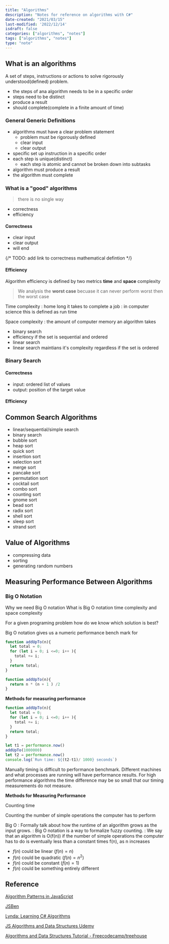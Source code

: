```yaml
---
title: "Algorithms"
description: "Notes for reference on algorithms with C#"
date-created: "2021/03/15"
last-modified: '2022/12/14'
isdraft: false
categories: ["algorithms", "notes"]
tags: ["algorithms", "notes"]
type: "note"
---
```


## What is an algorithms

A set of steps, instructions or actions to solve rigorously understood(defined) problem.

- the steps of ana algorithm needs to be in a specific order
- steps need to be distinct
- produce a result
- should complete(complete in a finite amount of time)

### General Generic Definitions

- algorithms must have a clear problem statement
  - problem must be rigorously defined
  - clear input
  - clear output
- specific set up instruction in a specific order
- each step is unique(distinct)
  - each step is atomic and cannot be broken down into subtasks
- algorithm must produce a result
- the algorithm must complete

### What is a "good" algorithms

> there is no single way

- correctness
- efficiency

#### Correctness

- clear input
- clear output
- will end

 {/* TODO: add link to correctness mathematical defintion  */}

#### Efficiency

Algorithm efficiency is defined by two metrics **time** and **space** complexity

> We analysis the **worst case** becuase it can never perform worst then the worst case

Time complexity
: home long it takes to complete a job
: in computer science this is defined as run time

Space complexity
: the amount of computer memory an algorithm takes

- binary search
- efficiency if the set is sequential and ordered
- linear search
- linear search maintians it's complexity regardless if the set is ordered

### Binary Search

#### Correctness

- input: ordered list of values
- output: position of the target value

#### Efficiency

## Common Search Algorithms

- linear/sequential/simple search
- binary search
- bubble sort
- heap sort
- quick sort
- insertion sort
- selection sort
- merge sort
- pancake sort
- permutation sort
- cocktail sort
- combo sort
- counting sort
- gnome sort
- bead sort
- radix sort
- shell sort
- sleep sort
- strand sort

## Value of Algorithms

- compressing data
- sorting
- generating random numbers

## Measuring Performance Between Algorithms

### Big O Notation

Why we need Big O notation
What is Big O notation
time complexity and space complexity

For a given programing problem how do we know which solution is best?

Big O notation gives us a numeric performance bench mark for

```JavaScript
function addUpTo(n){
  let total = 0;
  for (let i = 0; i <=0; i++ ){
    total += i;
  }
  return total;
}
```

```JavaScript
function addUpTo(n){
  return n * (n + 1 ) /2
}
```

**Methods for measuring performance**

```JavaScript
function addUpTo(n){
  let total = 0;
  for (let i = 0; i <=0; i++ ){
    total += i;
  }
  return total;
}

let t1 = performance.now()
addUpTo(1000000)
let t2 = performance.now()
console.log(`Run time: ${(t2-t1)/ 1000} seconds`)
```

Manually timing is difficult to performance benchmark. Different machines and what processes are running will have performance results. For high performance algorithms the time difference may be so small that our timing measurements do not measure.

**Methods for Measuring Performance**

Counting time

Counting the number of simple operations the computer has to perform

Big O
: Formally talk about how the runtime of an algorithm grows as the input grows.
: Big O notation is a way to formalize fuzzy counting.
: We say that an algorithm is O(f(n)) if the number of simple operations the computer has to do is eventually less than a constant times f(n), as n increases

- $f(n)$ could be linear $(f(n) = n)$
- $f(n)$ could be quadratic $(f(n) = n^2)$
- $f(n)$ could be constant $(f(n) = 1)$
- $f(n)$ could be something entirely different

## Reference

[Algorithm Patterns in JavaScript](/algorithm-patterns-in-javascript)

[JSBen](https://jsben.ch/)

[Lynda: Learning C# Algorithms](https://www.lynda.com/C-tutorials/Learning-C-Algorithms/604241-2.html)

[JS Algorithms and Data Structures Udemy](https://www.udemy.com/course/js-algorithms-and-data-structures-masterclass/learn/lecture/11198358#overview)

[Algorithms and Data Structures Tutorial - Freecodecamp/treehouse](https://www.youtube.com/watch?v=8hly31xKli0)
